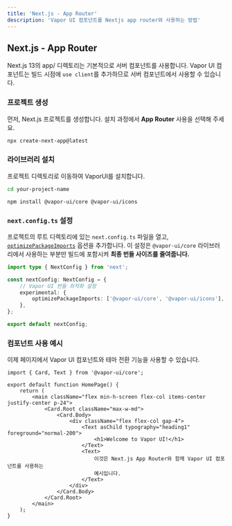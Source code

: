 ```yaml
---
title: 'Next.js - App Router'
description: 'Vapor UI 컴포넌트를 Nextjs app router와 사용하는 방법'
---
```


## Next.js - App Router

Next.js 13의 app/ 디렉토리는 기본적으로 서버 컴포넌트를 사용합니다. Vapor UI 컴포넌트는 빌드 시점에 `use client`를 추가하므로 서버 컴포넌트에서 사용할 수 있습니다.

<Steps>
<Step>

### 프로젝트 생성

먼저, Next.js 프로젝트를 생성합니다. 설치 과정에서 **App Router** 사용을 선택해 주세요.

```bash
npx create-next-app@latest
```

</Step>

<Step>

### 라이브러리 설치

프로젝트 디렉토리로 이동하여 VaporUI를 설치합니다.

```bash
cd your-project-name
```

```package-install
npm install @vapor-ui/core @vapor-ui/icons
```

</Step>

<Step>

### `next.config.ts` 설정

프로젝트의 루트 디렉토리에 있는 `next.config.ts` 파일을 열고, [`optimizePackageImports`](https://nextjs.org/docs/app/api-reference/config/next-config-js/optimizePackageImports) 옵션을 추가합니다. 이 설정은 `@vapor-ui/core` 라이브러리에서 사용하는 부분만 빌드에 포함시켜 **최종 번들 사이즈를 줄여줍니다.**

```typescript title="next.config.ts"
import type { NextConfig } from 'next';

const nextConfig: NextConfig = {
    // Vapor UI 번들 최적화 설정
    experimental: {
        optimizePackageImports: ['@vapor-ui/core', '@vapor-ui/icons'],
    },
};

export default nextConfig;
```

</Step>

<Step>

### 컴포넌트 사용 예시

이제 페이지에서 Vapor UI 컴포넌트와 테마 전환 기능을 사용할 수 있습니다.

```tsx title="src/app/page.tsx"
import { Card, Text } from '@vapor-ui/core';

export default function HomePage() {
    return (
        <main className="flex min-h-screen flex-col items-center justify-center p-24">
            <Card.Root className="max-w-md">
                <Card.Body>
                    <div className="flex flex-col gap-4">
                        <Text asChild typography="heading1" foreground="normal-200">
                            <h1>Welcome to Vapor UI!</h1>
                        </Text>
                        <Text>
                            이것은 Next.js App Router와 함께 Vapor UI 컴포넌트를 사용하는
                            예시입니다.
                        </Text>
                    </div>
                </Card.Body>
            </Card.Root>
        </main>
    );
}
```

</Step>
</Steps>
